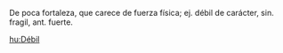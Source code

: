 De poca fortaleza, que carece de fuerza física; ej. débil de carácter, sin. fragil, ant. fuerte.

[[hu:Débil]]